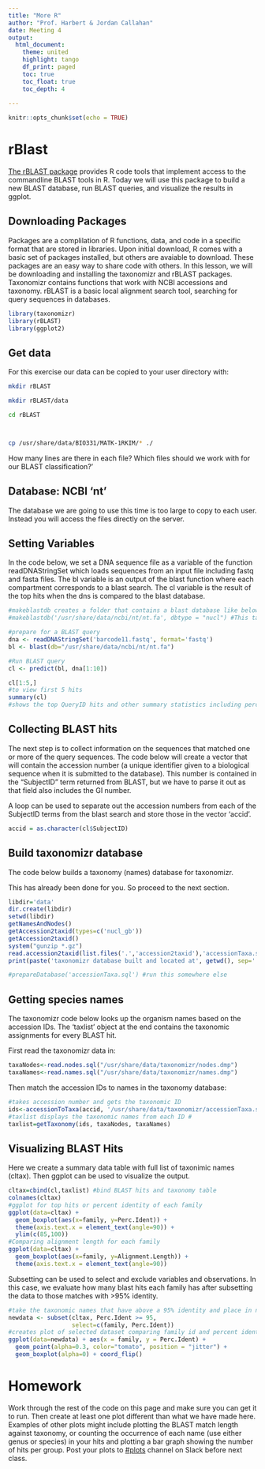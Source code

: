 ```yaml
---
title: "More R"
author: "Prof. Harbert & Jordan Callahan"
date: Meeting 4
output: 
  html_document:
    theme: united
    highlight: tango
    df_print: paged
    toc: true
    toc_float: true
    toc_depth: 4
    
---
```



```r
knitr::opts_chunk$set(echo = TRUE)
```

# rBlast

[The rBLAST package](https://github.com/mhahsler/rBLAST/) provides R code tools that implement access to the commandline BLAST tools in R. Today we will use this package to build a new BLAST database, run BLAST queries, and visualize the results in ggplot.

## Downloading Packages

Packages are a complilation of R functions, data, and code in a specific format that are stored in libraries. Upon initial download, R comes with a basic set of packages installed, but others are avaiable to download. These packages are an easy way to share code with others. In this lesson, we will be downloading and installing the taxonomizr and rBLAST packages. Taxonomizr contains functions that work with NCBI accessions and taxonomy. rBLAST is a basic local alignment search tool, searching for query sequences in databases. 

```r
library(taxonomizr)
library(rBLAST)
library(ggplot2)
```

## Get data

For this exercise our data can be copied to your user directory with:

```bash
mkdir rBLAST

mkdir rBLAST/data
```

```bash
cd rBLAST



cp /usr/share/data/BIO331/MATK-1RKIM/* ./


```
How many lines are there in each file? Which files should we work with for our BLAST classification?'

## Database: NCBI 'nt'

The database we are going to use this time is too large to copy to each user. Instead you will access the files directly on the server. 

## Setting Variables

In the code below, we set a DNA sequence file as a variable of the function readDNAStringSet which loads sequences from an input file including fastq and fasta files. The bl variable is an output of the blast function where each compartment corresponds to a blast search. The cl variable is the result of the top hits when the dns is compared to the  blast database. 

```r


#makeblastdb creates a folder that contains a blast database like below
#makeblastdb('/usr/share/data/ncbi/nt/nt.fa', dbtype = "nucl") #This takes about 1hr

#prepare for a BLAST query
dna <- readDNAStringSet('barcode11.fastq', format='fastq')
bl <- blast(db="/usr/share/data/ncbi/nt/nt.fa")

#Run BLAST query
cl <- predict(bl, dna[1:10])

cl[1:5,]
#to view first 5 hits
summary(cl)
#shows the top QueryID hits and other summary statistics including percent identity, alignment length and mismatches. 
```


## Collecting BLAST hits

The next step is to collect information on the sequences that matched one or more of the query sequences. The code below will create a vector that will contain the accession number (a unique identifier given to a biological sequence when it is submitted to the database). This number is contained in the "SubjectID" term returned from BLAST, but we have to parse it out as that field also includes the GI number.

A loop can be used to separate out the accession numbers from each of the SubjectID terms from the blast search and store those in the vector 'accid'.

```r

accid = as.character(cl$SubjectID)
```

## Build taxonomizr database

The code below builds a taxonomy (names) database for taxonomizr. 

This has already been done for you. So proceed to the next section.


```r

libdir='data'
dir.create(libdir)
setwd(libdir)
getNamesAndNodes()
getAccession2taxid(types=c('nucl_gb'))
getAccession2taxid()
system("gunzip *.gz")
read.accession2taxid(list.files('.','accession2taxid'),'accessionTaxa.sql')
print(paste('taxonomizr database built and located at', getwd(), sep=' '))

#prepareDatabase('accessionTaxa.sql') #run this somewhere else

```


## Getting species names

The taxonomizr code below looks up the organism names based on the accession IDs. The 'taxlist' object at the end contains the taxonomic assignments for every BLAST hit.

First read the taxonomizr data in:

```r
taxaNodes<-read.nodes.sql("/usr/share/data/taxonomizr/nodes.dmp")
taxaNames<-read.names.sql("/usr/share/data/taxonomizr/names.dmp")

```

Then match the accession IDs to names in the taxonomy database:


```r

#takes accession number and gets the taxonomic ID
ids<-accessionToTaxa(accid, '/usr/share/data/taxonomizr/accessionTaxa.sql')
#taxlist displays the taxonomic names from each ID #
taxlist=getTaxonomy(ids, taxaNodes, taxaNames)
```


## Visualizing BLAST Hits

Here we create a summary data table with full list of taxonimic names (cltax). Then ggplot can be used to visualize the output.

```r
cltax=cbind(cl,taxlist) #bind BLAST hits and taxonomy table
colnames(cltax)
#ggplot for top hits or percent identity of each family
ggplot(data=cltax) + 
  geom_boxplot(aes(x=family, y=Perc.Ident)) + 
  theme(axis.text.x = element_text(angle=90)) +
  ylim(c(85,100))
#Comparing alignment length for each family 
ggplot(data=cltax) + 
  geom_boxplot(aes(x=family, y=Alignment.Length)) + 
  theme(axis.text.x = element_text(angle=90))
```

Subsetting can be used to select and exclude variables and observations. In this case, we evaluate how many blast hits each family has after subsetting the data to those matches with >95% identity. 

```r
#take the taxonomic names that have above a 95% identity and place in new data set to manipulate
newdata <- subset(cltax, Perc.Ident >= 95, 
                  select=c(family, Perc.Ident))
#creates plot of selected dataset comparing family id and percent identity 
ggplot(data=newdata) + aes(x = family, y = Perc.Ident) +
  geom_point(alpha=0.3, color="tomato", position = "jitter") +
  geom_boxplot(alpha=0) + coord_flip()
```

# Homework

Work through the rest of the code on this page and make sure you can get it to run. Then create at least one plot different than what we have made here. Examples of other plots might include plotting the BLAST match length against taxonomy, or counting the occurrence of each name (use either genus or species) in your hits and plotting a bar graph showing the number of hits per group. Post your plots to [#plots](https://introbioinformatics.slack.com/messages/CMWDBLP8R) channel on Slack before next class.


